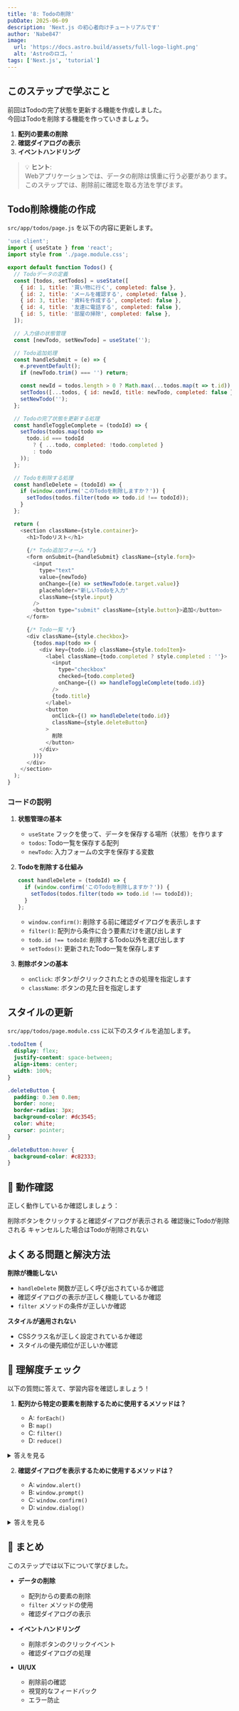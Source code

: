 ```yaml
---
title: '8: Todoの削除'
pubDate: 2025-06-09
description: 'Next.js の初心者向けチュートリアルです'
author: 'Nabe847'
image:
  url: 'https://docs.astro.build/assets/full-logo-light.png'
  alt: 'Astroのロゴ。'
tags: ['Next.js', 'tutorial']
---
```


## このステップで学ぶこと

前回はTodoの完了状態を更新する機能を作成しました。  
今回はTodoを削除する機能を作っていきましょう。

1. **配列の要素の削除**
2. **確認ダイアログの表示**
3. **イベントハンドリング**

> 💡 **ヒント**:  
> Webアプリケーションでは、データの削除は慎重に行う必要があります。  
> このステップでは、削除前に確認を取る方法を学びます。

## Todo削除機能の作成

`src/app/todos/page.js` を以下の内容に更新します。

```javascript
'use client';
import { useState } from 'react';
import style from './page.module.css';

export default function Todos() {
  // Todoデータの定義
  const [todos, setTodos] = useState([
    { id: 1, title: '買い物に行く', completed: false },
    { id: 2, title: 'メールを確認する', completed: false },
    { id: 3, title: '資料を作成する', completed: false },
    { id: 4, title: '友達に電話する', completed: false },
    { id: 5, title: '部屋の掃除', completed: false },
  ]);

  // 入力値の状態管理
  const [newTodo, setNewTodo] = useState('');

  // Todo追加処理
  const handleSubmit = (e) => {
    e.preventDefault();
    if (newTodo.trim() === '') return;

    const newId = todos.length > 0 ? Math.max(...todos.map(t => t.id)) + 1 : 1;
    setTodos([...todos, { id: newId, title: newTodo, completed: false }]);
    setNewTodo('');
  };

  // Todoの完了状態を更新する処理
  const handleToggleComplete = (todoId) => {
    setTodos(todos.map(todo =>
      todo.id === todoId
        ? { ...todo, completed: !todo.completed }
        : todo
    ));
  };

  // Todoを削除する処理
  const handleDelete = (todoId) => {
    if (window.confirm('このTodoを削除しますか？')) {
      setTodos(todos.filter(todo => todo.id !== todoId));
    }
  };

  return (
    <section className={style.container}>
      <h1>Todoリスト</h1>
      
      {/* Todo追加フォーム */}
      <form onSubmit={handleSubmit} className={style.form}>
        <input
          type="text"
          value={newTodo}
          onChange={(e) => setNewTodo(e.target.value)}
          placeholder="新しいTodoを入力"
          className={style.input}
        />
        <button type="submit" className={style.button}>追加</button>
      </form>

      {/* Todo一覧 */}
      <div className={style.checkbox}>
        {todos.map(todo => (
          <div key={todo.id} className={style.todoItem}>
            <label className={todo.completed ? style.completed : ''}>
              <input
                type="checkbox"
                checked={todo.completed}
                onChange={() => handleToggleComplete(todo.id)}
              />
              {todo.title}
            </label>
            <button
              onClick={() => handleDelete(todo.id)}
              className={style.deleteButton}
            >
              削除
            </button>
          </div>
        ))}
      </div>
    </section>
  );
}
```

### コードの説明

1. **状態管理の基本**
   - `useState` フックを使って、データを保存する場所（状態）を作ります
   - `todos`: Todo一覧を保存する配列
   - `newTodo`: 入力フォームの文字を保存する変数

2. **Todoを削除する仕組み**
   ```javascript
   const handleDelete = (todoId) => {
     if (window.confirm('このTodoを削除しますか？')) {
       setTodos(todos.filter(todo => todo.id !== todoId));
     }
   };
   ```
   - `window.confirm()`: 削除する前に確認ダイアログを表示します
   - `filter()`: 配列から条件に合う要素だけを選び出します
   - `todo.id !== todoId`: 削除するTodo以外を選び出します
   - `setTodos()`: 更新されたTodo一覧を保存します

3. **削除ボタンの基本**
   - `onClick`: ボタンがクリックされたときの処理を指定します
   - `className`: ボタンの見た目を指定します

## スタイルの更新

`src/app/todos/page.module.css` に以下のスタイルを追加します。

```css
.todoItem {
  display: flex;
  justify-content: space-between;
  align-items: center;
  width: 100%;
}

.deleteButton {
  padding: 0.3em 0.8em;
  border: none;
  border-radius: 3px;
  background-color: #dc3545;
  color: white;
  cursor: pointer;
}

.deleteButton:hover {
  background-color: #c82333;
}
```

## 🚀 動作確認

正しく動作しているか確認しましょう：


<div>
  <ChecklistItem client:load id="step8-point1">
    削除ボタンをクリックすると確認ダイアログが表示される
  </ChecklistItem>
  <ChecklistItem client:load id="step8-point2">
    確認後にTodoが削除される
  </ChecklistItem>
  <ChecklistItem client:load id="step8-point3">
    キャンセルした場合はTodoが削除されない
  </ChecklistItem>
</div>

## よくある問題と解決方法

**削除が機能しない**
- `handleDelete` 関数が正しく呼び出されているか確認
- 確認ダイアログの表示が正しく機能しているか確認
- `filter` メソッドの条件が正しいか確認

**スタイルが適用されない**
- CSSクラス名が正しく設定されているか確認
- スタイルの優先順位が正しいか確認

## 🎯 理解度チェック

以下の質問に答えて、学習内容を確認しましょう！

1. **配列から特定の要素を削除するために使用するメソッドは？**

   - A: `forEach()`
   - B: `map()`
   - C: `filter()`
   - D: `reduce()`

<details>
<summary>答えを見る</summary>

   **答え: C: `filter()`**
   - `filter()` は条件に合う要素だけを抽出して新しい配列を作成します
   - このステップでは、特定のID以外のTodoを抽出するために使用しています
</details>

2. **確認ダイアログを表示するために使用するメソッドは？**

   - A: `window.alert()`
   - B: `window.prompt()`
   - C: `window.confirm()`
   - D: `window.dialog()`

<details>
<summary>答えを見る</summary>

   **答え: C: `window.confirm()`**
   - `window.confirm()` はユーザーに確認を求めるダイアログを表示します
   - このステップでは、Todoの削除前に確認を取るために使用しています
</details>

## 📝 まとめ

このステップでは以下について学びました。

- **データの削除**
  - 配列からの要素の削除
  - `filter` メソッドの使用
  - 確認ダイアログの表示

- **イベントハンドリング**
  - 削除ボタンのクリックイベント
  - 確認ダイアログの処理

- **UI/UX**
  - 削除前の確認
  - 視覚的なフィードバック
  - エラー防止
